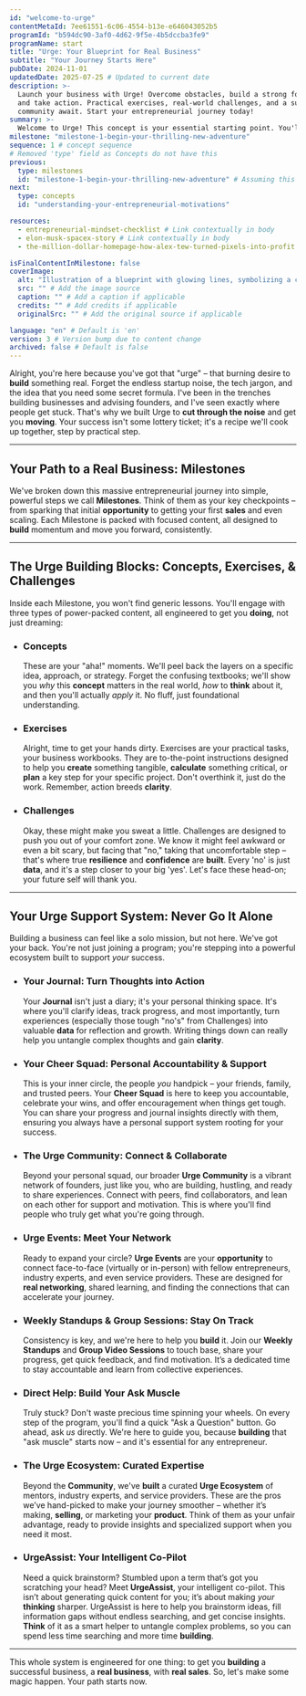 ```yaml
---
id: "welcome-to-urge"
contentMetaId: 7ee61551-6c06-4554-b13e-e646043052b5
programId: "b594dc90-3af0-4d62-9f5e-4b5dccba3fe9"
programName: start
title: "Urge: Your Blueprint for Real Business"
subtitle: "Your Journey Starts Here"
pubDate: 2024-11-01
updatedDate: 2025-07-25 # Updated to current date
description: >-
  Launch your business with Urge! Overcome obstacles, build a strong foundation,
  and take action. Practical exercises, real-world challenges, and a supportive
  community await. Start your entrepreneurial journey today!
summary: >-
  Welcome to Urge! This concept is your essential starting point. You'll learn how Urge cuts through the noise to get you *moving* on your entrepreneurial journey. Discover our unique path focused on *real sales*, not just ideas, and explore the powerful support system designed to help you build your dream business, step by practical step.
milestone: "milestone-1-begin-your-thrilling-new-adventure"
sequence: 1 # concept sequence
# Removed 'type' field as Concepts do not have this
previous:
  type: milestones
  id: "milestone-1-begin-your-thrilling-new-adventure" # Assuming this links to the milestone overview page
next:
  type: concepts
  id: "understanding-your-entrepreneurial-motivations"

resources:
  - entrepreneurial-mindset-checklist # Link contextually in body
  - elon-musk-spacex-story # Link contextually in body
  - the-million-dollar-homepage-how-alex-tew-turned-pixels-into-profit # Link contextually in body

isFinalContentInMilestone: false
coverImage:
  alt: "Illustration of a blueprint with glowing lines, symbolizing a clear path and plan for building a business."
  src: "" # Add the image source
  caption: "" # Add a caption if applicable
  credits: "" # Add credits if applicable
  originalSrc: "" # Add the original source if applicable

language: "en" # Default is 'en'
version: 3 # Version bump due to content change
archived: false # Default is false
---
```

Alright, you're here because you've got that "urge" – that burning desire to **build** something real. Forget the endless startup noise, the tech jargon, and the idea that you need some secret formula. I've been in the trenches building businesses and advising founders, and I've seen exactly where people get stuck. That's why we built Urge to **cut through the noise** and get you **moving**. Your success isn't some lottery ticket; it's a recipe we'll cook up together, step by practical step.

---

## Your Path to a Real Business: Milestones

We've broken down this massive entrepreneurial journey into simple, powerful steps we call **Milestones**. Think of them as your key checkpoints – from sparking that initial **opportunity** to getting your first **sales** and even scaling. Each Milestone is packed with focused content, all designed to **build** momentum and move you forward, consistently.

---

## The Urge Building Blocks: Concepts, Exercises, & Challenges

Inside each Milestone, you won't find generic lessons. You'll engage with three types of power-packed content, all engineered to get you **doing**, not just dreaming:

* ### Concepts

    These are your "aha!" moments. We'll peel back the layers on a specific idea, approach, or strategy. Forget the confusing textbooks; we'll show you *why* this **concept** matters in the real world, *how* to **think** about it, and then you'll actually *apply* it. No fluff, just foundational understanding.

* ### Exercises

    Alright, time to get your hands dirty. Exercises are your practical tasks, your business workbooks. They are to-the-point instructions designed to help you **create** something tangible, **calculate** something critical, or **plan** a key step for your specific project. Don't overthink it, just do the work. Remember, action breeds **clarity**.

* ### Challenges

    Okay, these might make you sweat a little. Challenges are designed to push you out of your comfort zone. We know it might feel awkward or even a bit scary, but facing that "no," taking that uncomfortable step – that's where true **resilience** and **confidence** are **built**. Every 'no' is just **data**, and it's a step closer to your big 'yes'. Let's face these head-on; your future self will thank you.

---

## Your Urge Support System: Never Go It Alone

Building a business can feel like a solo mission, but not here. We've got your back. You're not just joining a program; you're stepping into a powerful ecosystem built to support *your* success.

* ### Your Journal: Turn Thoughts into Action

    Your **Journal** isn't just a diary; it's your personal thinking space. It's where you'll clarify ideas, track progress, and most importantly, turn experiences (especially those tough "no's" from Challenges) into valuable **data** for reflection and growth. Writing things down can really help you untangle complex thoughts and gain **clarity**.

* ### Your Cheer Squad: Personal Accountability & Support

    This is your inner circle, the people *you* handpick – your friends, family, and trusted peers. Your **Cheer Squad** is here to keep you accountable, celebrate your wins, and offer encouragement when things get tough. You can share your progress and journal insights directly with them, ensuring you always have a personal support system rooting for your success.

* ### The Urge Community: Connect & Collaborate

    Beyond your personal squad, our broader **Urge Community** is a vibrant network of founders, just like you, who are building, hustling, and ready to share experiences. Connect with peers, find collaborators, and lean on each other for support and motivation. This is where you'll find people who truly get what you're going through.

* ### Urge Events: Meet Your Network

    Ready to expand your circle? **Urge Events** are your **opportunity** to connect face-to-face (virtually or in-person) with fellow entrepreneurs, industry experts, and even service providers. These are designed for **real networking**, shared learning, and finding the connections that can accelerate your journey.

* ### Weekly Standups & Group Sessions: Stay On Track

    Consistency is key, and we're here to help you **build** it. Join our **Weekly Standups** and **Group Video Sessions** to touch base, share your progress, get quick feedback, and find motivation. It’s a dedicated time to stay accountable and learn from collective experiences.

* ### Direct Help: Build Your Ask Muscle

    Truly stuck? Don't waste precious time spinning your wheels. On every step of the program, you'll find a quick "Ask a Question" button. Go ahead, ask *us* directly. We're here to guide you, because **building** that "ask muscle" starts now – and it's essential for any entrepreneur.

* ### The Urge Ecosystem: Curated Expertise

    Beyond the **Community**, we've **built** a curated **Urge Ecosystem** of mentors, industry experts, and service providers. These are the pros we’ve hand-picked to make your journey smoother – whether it’s making, **selling**, or marketing your **product**. Think of them as your unfair advantage, ready to provide insights and specialized support when you need it most.

* ### UrgeAssist: Your Intelligent Co-Pilot

    Need a quick brainstorm? Stumbled upon a term that’s got you scratching your head? Meet **UrgeAssist**, your intelligent co-pilot. This isn’t about generating quick content for you; it’s about making *your* **thinking** sharper. UrgeAssist is here to help you brainstorm ideas, fill information gaps without endless searching, and get concise insights. **Think** of it as a smart helper to untangle complex problems, so you can spend less time searching and more time **building**.

---

This whole system is engineered for one thing: to get you **building** a successful business, a **real business**, with **real sales**. So, let's make some magic happen. Your path starts now.

